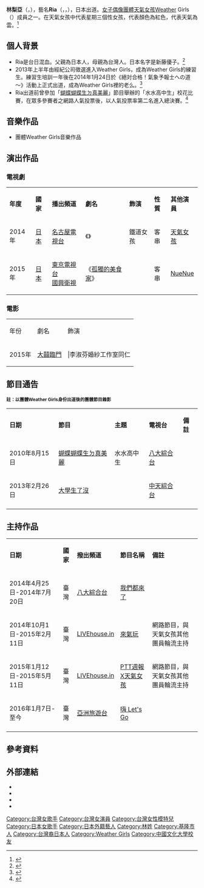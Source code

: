 {{藝人
| 姓名 = 梨亞
| 類型 = 女歌手
| 圖片 = 
| 圖片尺寸 = 
| 圖片簡介 = 
| 本名 = 林梨亞
| 羅馬拼音 = Lin Li Ya
| 英文名 = Ria
| 外文名 = リア<br>리아
| 其他藝名 = 新藤優子（日本名字，{{lang|ja|しんどう ゆうこ}}，{{lang|en|Shindō Yuko}}）
| 暱稱 = 芮雅<ref>加入[[天氣女孩|Weather Girls]]初期的中文藝名，參見[https://life.ettoday.net/mobile/news.php?news_id=744154&channel=&t=小鬼緋聞女友回應戀情！「看電影都沒空」自爆單身ing 報導]</ref>、小梨子、星期三女孩、皇后
| 國籍 = {{ROC}}<br>{{JPN}}
| 籍貫 = 
| 出生名 = 林彣潔（Lin Wen Chieh）
| 出生日期 = {{Birth_date_and_age|1996|10|08}}
| 出生地點 = {{TWN}}[[基隆市|基隆市]]
| 星座 = 
| 職業 = [[歌手|歌手]]、[[主持人|主持人]]、[[演員|演員]]
| 語言 = [[中文|中文]]、[[日文|日文]]、[[臺語|臺語]]、[[韓文|韓文]]、[[英文|英文]]
| 教育程度 = [[中國文化大學|中國文化大學]]國劇系
| 音樂類型 = [[華語流行音樂|C-pop]]、[[日語流行音樂|J-pop]]
| 出道作 = 
| 出道地點 = 日本東京都
| 出道日期 = 2013年10月16日
| 代表作 = 恋の天気予報
| 活躍年代 = 2013年至今
| 經紀公司 = {{Flagicon|JPN}} ：[[波麗佳音|波麗佳音]](2013年~至今)<br>{{Flagicon|ROC}} ：[[十全娛樂|十全娛樂]](2013年~2017年)<br>{{Flagicon|PRC}} ：[[領譽傳媒|領譽傳媒]]（2019年～至今）
| 相關團體 = [[Weather_Girls|Weather Girls]]
}}
'''林梨亞'''（{{lang|en|'''Ria Lin'''}}，{{bd|1996年|10月08日|catIdx=Lin林}}），藝名'''Ria'''（{{lang-zh|梨亞}}，{{lang-ja|リア}}，{{lang-ko|리아}}），日本出道。[[女子偶像團體|女子偶像團體]][[天氣女孩|天氣女孩]]Weather Girls （{{lang|ja|ウェザーガールズ}}）成員之一。在天氣女孩中代表星期三個性女孩，代表顏色為紅色，代表天氣為雲。<ref>{{Cite web|title=【娛樂星正妹】Weather Girls林彣潔 (Ria)／努力不懈的奮鬥少女|url=http://tw.news.yahoo.com/娛樂星正妹-weather-girls林彣潔-ria-努力不懈的奮鬥少女-072337330.html|access-date=2021-10-09|work=tw.news.yahoo.com|language=zh-TW}}</ref>

==個人背景==
*Ria是台日混血。父親為日本人，母親為台灣人。日本名字是新藤優子。<ref>{{Cite web|title=Ria 林彣潔|url=https://www.facebook.com/RiaLin1008/info?tab=page_info|publisher=Facebook}}</ref>
*2013年上半年由經紀公司徵選進入Weather Girls，成為Weather Girls的練習生。練習生培訓一年後在2014年1月24日於《絕対合格！氣象予報士への道～》活動上正式出道，成為Weather Girls裡的老么。<ref>{{Cite news|url=https://www.youtube.com/watch?v=9M_alh9j1N0|title=絶対合格　気象予報士への道　第10時間目　（20140124）|date=2014-01-24}}</ref>
*Ria出道前曾參加「[[蝴蝶蝴蝶生ㄉ真美麗|蝴蝶蝴蝶生ㄉ真美麗]]」節目舉辦的「水水高中生」校花比賽，在眾多參賽者之網路人氣投票後，以人氣投票率第二名進入總決賽。<ref>{{Cite web|title=蝴蝶蝴蝶生ㄉ真美丽：水水高中生（5-5）20100815|url=https://v.youku.com/v_show/id_XMTk4Mjk1MjQw.html|access-date=2021-10-09|work=v.youku.com|archive-date=2021-10-09|archive-url=https://web.archive.org/web/20211009043958/https://v.youku.com/v_show/id_XMTk4Mjk1MjQw.html|dead-url=no}}</ref>

==音樂作品==
*團體Weather Girls音樂作品
{{main|天氣女孩}}

==演出作品==
===電視劇===
{| class="wikitable" 
|- style="background:#ff4d4d; color:black" align=center 
|'''年度'''||'''國家'''||'''播出頻道'''||'''劇名'''||'''飾演'''||'''性質'''||'''其他演員'''
|-
| 2014年 ||[[日本|日本]] || [[名古屋電視台|名古屋電視台]]||《{{link-ja|鉄子の育て方|鉄子の育て方}}》 || 鐵道女孩  ||客串 ||[[天氣女孩|天氣女孩]]
|-
| 2015年 ||[[日本|日本]] || [[東京電視台|東京電視台]]<br>[[國興衛視|國興衛視]]  ||《[[孤獨的美食家|孤獨的美食家]]》 ||   ||客串 ||[[趙靜儀_(Weather_Girls)|NueNue]]
|}

===電影===
{| class="wikitable" 
|- style="background:#ff4d4d; color:black" align=center
| 年份 || 劇名 || 飾演
|-
|2015年||[[大囍臨門|大囍臨門]]|||李淑芬婚紗工作室同仁
|}

==節目通告==
'''<small>註：以團體Weather Girls身份出道後的團體節目錄影'''</small>
{{main|Weather Girls}}
{| class="wikitable" 
|- style="background:#ff4d4d; color:black" align=center 
|'''日期'''||'''節目'''||'''主題'''||'''電視台'''||'''備註'''
|-
|2010年8月15日 ||[[蝴蝶蝴蝶生ㄉ真美麗|蝴蝶蝴蝶生ㄉ真美麗]]||水水高中生|| [[八大綜合台|八大綜合台]]||
|-
|2013年2月26日 ||[[大學生了沒|大學生了沒]]|||| [[中天綜合台|中天綜合台]]||
|-
|}

==主持作品==
{| class="wikitable" 
|- style="background:#ff4d4d; color:black" align=center 
|'''日期'''||'''國家'''||'''撥出頻道'''||'''節目名稱'''||'''備註'''
|-
|2014年4月25日-2014年7月20日 ||臺灣||[[八大綜合台|八大綜合台]]||[[我們都來了|我們都來了]]||
|-
|2014年10月1日-2015年2月11日 ||臺灣||[[LIVEhouse.in|LIVEhouse.in]]||[[來氣玩|來氣玩]]||網路節目，與天氣女孩其他團員輪流主持
|-
|2015年1月12日-2015年5月11日||臺灣 ||[[LIVEhouse.in|LIVEhouse.in]]||[[PTT週報X天氣女孩|PTT週報X天氣女孩]]||網路節目，與天氣女孩其他團員輪流主持
|-
|2016年1月7日-至今||臺灣||[[亞洲旅遊台|亞洲旅遊台]]||[[嗨_Let's_Go|嗨 Let's Go]]||
|-
|}

== 參考資料 ==
{{reflist|1}}

==外部連結==
*{{Facebook|RiaLin1008|Ria 林彣潔}}
*{{Instagram|ria___real|Ria}}
*{{Twitter|lin_ria|Ria}}
*{{Weibo|3171615021|Ria}}
{{Weather Girls}}

[[Category:台灣女歌手|Category:台灣女歌手]]
[[Category:台灣女演員|Category:台灣女演員]]
[[Category:台灣女性模特兒|Category:台灣女性模特兒]]
[[Category:日本女歌手|Category:日本女歌手]]
[[Category:日本外籍藝人|Category:日本外籍藝人]]
[[Category:林姓|Category:林姓]]
[[Category:基隆市人|Category:基隆市人]]
[[Category:台灣裔日本人|Category:台灣裔日本人]]
[[Category:Weather_Girls|Category:Weather Girls]]
[[Category:中國文化大學校友|Category:中國文化大學校友]]